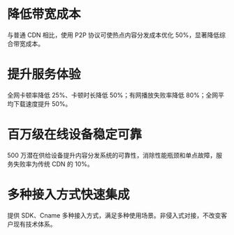 # 降低带宽成本
与普通 CDN 相比，使用 P2P 协议可使热点内容分发成本优化 50%，显著降低综合带宽成本。

# 提升服务体验
全网卡顿率降低 25%、卡顿时长降低 50%；有网播放失败率降低 80%；全网平均下载速度提升 50%。

# 百万级在线设备稳定可靠
500 万潜在供给设备提升内容分发系统的可靠性，消除性能瓶颈和单点故障，服务失败率为传统 CDN 的 10%。

# 多种接入方式快速集成
提供 SDK、Cname 多种接入方式，满足多种使用场景。非侵入式对接，不改变客户现有技术体系。